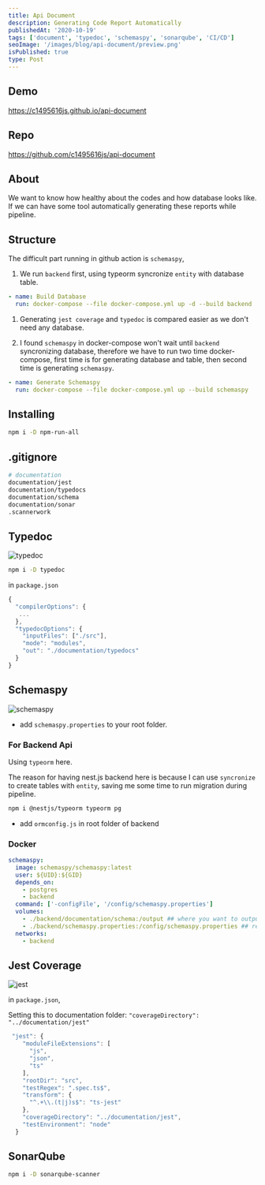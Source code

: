 ```yaml
---
title: Api Document
description: Generating Code Report Automatically
publishedAt: '2020-10-19'
tags: ['document', 'typedoc', 'schemaspy', 'sonarqube', 'CI/CD']
seoImage: '/images/blog/api-document/preview.png'
isPublished: true
type: Post
---
```


## Demo

https://c1495616js.github.io/api-document

## Repo

https://github.com/c1495616js/api-document

## About

We want to know how healthy about the codes and how database looks like.
If we can have some tool automatically generating these reports while pipeline.

## Structure

The difficult part running in github action is `schemaspy`,

1. We run `backend` first, using typeorm syncronize `entity` with database table.

```yml
- name: Build Database
  run: docker-compose --file docker-compose.yml up -d --build backend
```

1. Generating `jest coverage` and `typedoc` is compared easier as we don't need any database.

1. I found `schemaspy` in docker-compose won't wait until `backend` syncronizing database, therefore
   we have to run two time docker-compose, first time is for generating database and table, then second time is generating `schemaspy`.

```yml
- name: Generate Schemaspy
  run: docker-compose --file docker-compose.yml up --build schemaspy
```

## Installing

```bash
npm i -D npm-run-all
```

## .gitignore

```bash
# documentation
documentation/jest
documentation/typedocs
documentation/schema
documentation/sonar
.scannerwork
```

## Typedoc

![typedoc](https://i.imgur.com/03uvos3.png)

```bash
npm i -D typedoc
```

in `package.json`

```js {5-6, 8} showLineNumbers
{
  "compilerOptions": {
   ...
  },
  "typedocOptions": {
    "inputFiles": ["./src"],
    "mode": "modules",
    "out": "./documentation/typedocs"
  }
}
```

## Schemaspy

![schemaspy](https://i.imgur.com/Xl7xaUH.png)

- add `schemaspy.properties` to your root folder.

### For Backend Api

Using `typeorm` here.

The reason for having nest.js backend here is because I can use `syncronize` to create tables with `entity`, saving me some time to run migration during pipeline.

```bash
npm i @nestjs/typeorm typeorm pg
```

- add `ormconfig.js` in root folder of backend

### Docker

```yml
schemaspy:
  image: schemaspy/schemaspy:latest
  user: ${UID}:${GID}
  depends_on:
    - postgres
    - backend
  command: ['-configFile', '/config/schemaspy.properties']
  volumes:
    - ./backend/documentation/schema:/output ## where you want to output
    - ./backend/schemaspy.properties:/config/schemaspy.properties ## read schemaspy config
  networks:
    - backend
```

## Jest Coverage

![jest](https://i.imgur.com/RMPl2pT.png)

in `package.json`,

Setting this to documentation folder: `"coverageDirectory": "../documentation/jest"`

```js
 "jest": {
    "moduleFileExtensions": [
      "js",
      "json",
      "ts"
    ],
    "rootDir": "src",
    "testRegex": ".spec.ts$",
    "transform": {
      "^.+\\.(t|j)s$": "ts-jest"
    },
    "coverageDirectory": "../documentation/jest",
    "testEnvironment": "node"
  }
```

## SonarQube

```bash
npm i -D sonarqube-scanner
```
